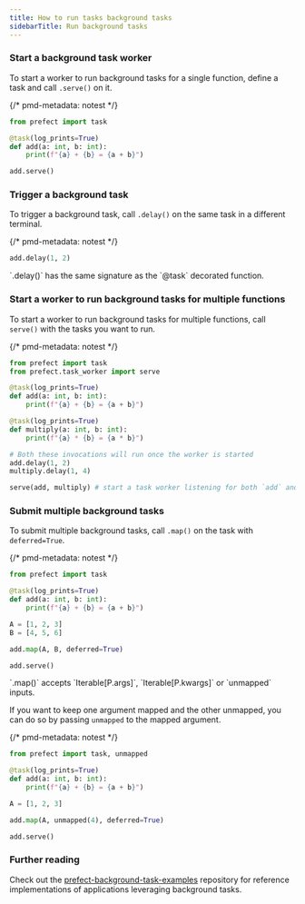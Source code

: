 ```yaml
---
title: How to run tasks background tasks
sidebarTitle: Run background tasks
---
```


### Start a background task worker

To start a worker to run background tasks for a single function, define a task and call `.serve()` on it.

{/* pmd-metadata: notest */}
```python
from prefect import task

@task(log_prints=True)
def add(a: int, b: int):
    print(f"{a} + {b} = {a + b}")

add.serve()
```

### Trigger a background task

To trigger a background task, call `.delay()` on the same task in a different terminal.

{/* pmd-metadata: notest */}
```python
add.delay(1, 2)
```

<Tip>
`.delay()` has the same signature as the `@task` decorated function.
</Tip>

### Start a worker to run background tasks for multiple functions

To start a worker to run background tasks for multiple functions, call `serve()` with the tasks you want to run.

{/* pmd-metadata: notest */}
```python
from prefect import task
from prefect.task_worker import serve

@task(log_prints=True)
def add(a: int, b: int):
    print(f"{a} + {b} = {a + b}")

@task(log_prints=True)
def multiply(a: int, b: int):
    print(f"{a} * {b} = {a * b}")

# Both these invocations will run once the worker is started
add.delay(1, 2)
multiply.delay(1, 4)

serve(add, multiply) # start a task worker listening for both `add` and `multiply`
```

### Submit multiple background tasks

To submit multiple background tasks, call `.map()` on the task with `deferred=True`.

{/* pmd-metadata: notest */}
```python
from prefect import task

@task(log_prints=True)
def add(a: int, b: int):
    print(f"{a} + {b} = {a + b}")

A = [1, 2, 3]
B = [4, 5, 6]

add.map(A, B, deferred=True)

add.serve()
```

<Tip>
`.map()` accepts `Iterable[P.args]`, `Iterable[P.kwargs]` or `unmapped` inputs.
</Tip>

If you want to keep one argument mapped and the other unmapped, you can do so by passing `unmapped` to the mapped argument.

{/* pmd-metadata: notest */}
```python
from prefect import task, unmapped

@task(log_prints=True)
def add(a: int, b: int):
    print(f"{a} + {b} = {a + b}")

A = [1, 2, 3]

add.map(A, unmapped(4), deferred=True)

add.serve()
```

### Further reading

Check out the [prefect-background-task-examples](https://github.com/PrefectHQ/prefect-background-task-examples) repository for reference implementations of applications leveraging background tasks.